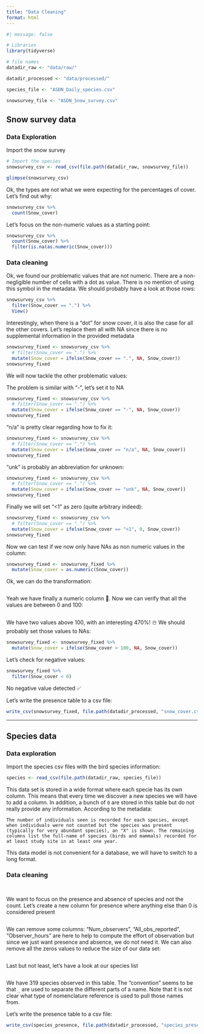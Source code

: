 ```yaml
---
title: "Data Cleaning"
format: html
---
```


```r
#| message: false  

# Libraries
library(tidyverse)

# file names
datadir_raw <- "data/raw/"

datadir_processed <- "data/processed/"

species_file <- "ASDN_Daily_species.csv"

snowsurvey_file <- "ASDN_Snow_survey.csv"
```


## Snow survey data

### Data Exploration

Import the snow survey

```r
# Import the species
snowsurvey_csv <- read_csv(file.path(datadir_raw, snowsurvey_file))

glimpse(snowsurvey_csv)

```

Ok, the types are not what we were expecting for the percentages of cover. Let's find out why:

```r

snowsurvey_csv %>% 
  count(Snow_cover)

```

Let's focus on the non-numeric values as a starting point:

```r

snowsurvey_csv %>% 
  count(Snow_cover) %>% 
  filter(is.na(as.numeric(Snow_cover)))

```

### Data cleaning

Ok, we found our problematic values that are not numeric. There are a non-negligible number of cells with a dot as value. There is no mention of using this symbol in the metadata. We should probably have a look at those rows:

```r

snowsurvey_csv %>% 
  filter(Snow_cover == ".") %>% 
  View()

```

Interestingly, when there is a "dot" for snow cover, it is also the case for all the other covers. Let's replace them all with NA since there is no supplemental information in the provided metadata

```r

snowsurvey_fixed <- snowsurvey_csv %>% 
  # filter(Snow_cover == ".") %>% 
  mutate(Snow_cover = ifelse(Snow_cover == ".", NA, Snow_cover))
snowsurvey_fixed

```

We will now tackle the other problematic values:

The problem is similar with "-", let's set it to NA

```r
snowsurvey_fixed <- snowsurvey_csv %>% 
  # filter(Snow_cover == ".") %>% 
  mutate(Snow_cover = ifelse(Snow_cover == "-", NA, Snow_cover))
snowsurvey_fixed
```

"n/a" is pretty clear regarding how to fix it:

```r
snowsurvey_fixed <- snowsurvey_csv %>% 
  # filter(Snow_cover == ".") %>% 
  mutate(Snow_cover = ifelse(Snow_cover == "n/a", NA, Snow_cover))
snowsurvey_fixed
```

"unk" is probably an abbreviation for unknown:

```r
snowsurvey_fixed <- snowsurvey_csv %>% 
  # filter(Snow_cover == ".") %>% 
  mutate(Snow_cover = ifelse(Snow_cover == "unk", NA, Snow_cover))
snowsurvey_fixed
```

Finally we will set "<1" as zero (quite arbitrary indeed):

```r
snowsurvey_fixed <- snowsurvey_csv %>% 
  # filter(Snow_cover == ".") %>% 
  mutate(Snow_cover = ifelse(Snow_cover == "<1", 0, Snow_cover))
snowsurvey_fixed
```

Now we can test if we now only have NAs as non numeric values in the column:

```r

snowsurvey_fixed <- snowsurvey_fixed %>% 
  mutate(Snow_cover = as.numeric(Snow_cover))

```

Ok, we can do the transformation:

```r

```

Yeah we have finally a numeric column 🎉. Now we can verify that all the values are between 0 and 100:

```r
 
```

We have two values above 100, with an interesting 470%! ☃️ We should probably set those values to NAs:

```r

snowsurvey_fixed <- snowsurvey_fixed %>% 
  mutate(Snow_cover = ifelse(Snow_cover > 100, NA, Snow_cover))

```

Let's check for negative values:

```r

snowsurvey_fixed %>% 
  filter(Snow_cover < 0)
```

No negative value detected ✅

Let's write the presence table to a csv file:

```r
write_csv(snowsurvey_fixed, file.path(datadir_processed, "snow_cover.csv"))
```

<hr> 


## Species data

### Data exploration

Import the species csv files with the bird species information:

```r
species <- read_csv(file.path(datadir_raw, species_file))

```

This data set is stored in a wide format where each specie has its own column. This means that every time we discover a new species we will have to add a column. In addition, a bunch of `0` are stored in this table but do not really provide any information. According to the metadata:

```
The number of individuals seen is recorded for each species, except when individuals were not counted but the species was present (typically for very abundant species), an "X" is shown. The remaining columns list the full-name of species (birds and mammals) recorded for at least study site in at least one year.
```

This data model is not convenient for a database, we will have to switch to a long format.


### Data cleaning

```r

```


```r

```

We want to focus on the presence and absence of species and not the count. Let's create a new column for presence where anything else than 0 is considered present

```r

```

We can remove some columns: "Num_observers", "All_obs_reported", "Observer_hours" are here to help to compute the effort of observation but since we just want presence and absence, we do not need it. We can also remove all the zeros values to reduce the size of our data set:

```r

```

Last but not least, let's have a look at our species list

```r

```

We have 319 species observed in this table. The "convention" seems to be that `_` are used to separate the different parts of a name. Note that it is not clear what type of nomenclature reference is used to pull those names from.

Let's write the presence table to a csv file:

```r
write_csv(species_presence, file.path(datadir_processed, "species_presence.csv"))
```



